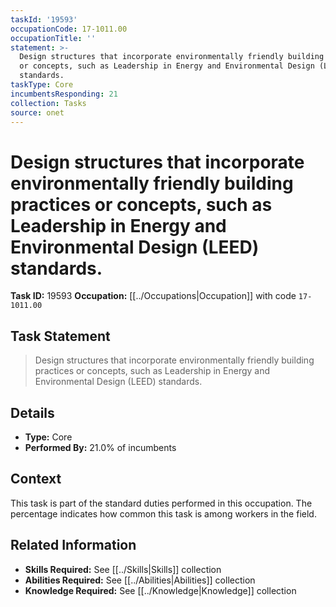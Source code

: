 ```yaml
---
taskId: '19593'
occupationCode: 17-1011.00
occupationTitle: ''
statement: >-
  Design structures that incorporate environmentally friendly building practices
  or concepts, such as Leadership in Energy and Environmental Design (LEED)
  standards.
taskType: Core
incumbentsResponding: 21
collection: Tasks
source: onet
---
```

# Design structures that incorporate environmentally friendly building practices or concepts, such as Leadership in Energy and Environmental Design (LEED) standards.

**Task ID:** 19593
**Occupation:** [[../Occupations|Occupation]] with code `17-1011.00`

## Task Statement

> Design structures that incorporate environmentally friendly building practices or concepts, such as Leadership in Energy and Environmental Design (LEED) standards.

## Details

- **Type:** Core
- **Performed By:** 21.0% of incumbents

## Context

This task is part of the standard duties performed in this occupation. The percentage indicates how common this task is among workers in the field.

## Related Information

- **Skills Required:** See [[../Skills|Skills]] collection
- **Abilities Required:** See [[../Abilities|Abilities]] collection
- **Knowledge Required:** See [[../Knowledge|Knowledge]] collection
